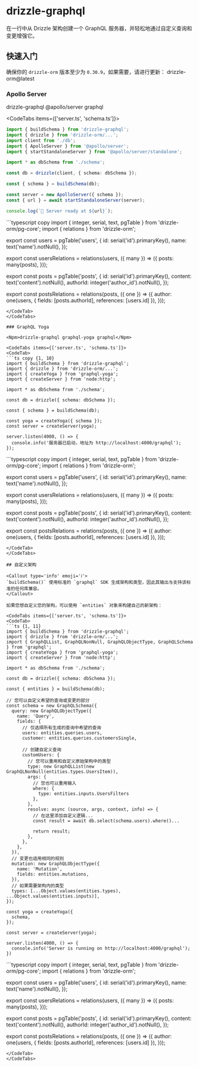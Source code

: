 
# drizzle-graphql

在一行中从 Drizzle 架构创建一个 GraphQL 服务器，并轻松地通过自定义查询和变更增强它。

## 快速入门

确保你的 `drizzle-orm` 版本至少为 `0.30.9`，如果需要，请进行更新：
<Npm>drizzle-orm@latest</Npm>

### Apollo Server

<Npm>drizzle-graphql @apollo/server graphql</Npm>

<CodeTabs items={['server.ts', 'schema.ts']}>
<CodeTab>
```ts copy {1, 10}
import { buildSchema } from 'drizzle-graphql';
import { drizzle } from 'drizzle-orm/...';
import client from './db';
import { ApolloServer } from '@apollo/server';
import { startStandaloneServer } from '@apollo/server/standalone';

import * as dbSchema from './schema';

const db = drizzle(client, { schema: dbSchema });

const { schema } = buildSchema(db);

const server = new ApolloServer({ schema });
const { url } = await startStandaloneServer(server);

console.log(`🚀 Server ready at ${url}`);
```
</CodeTab>
<CodeTab>
```typescript copy
import { integer, serial, text, pgTable } from 'drizzle-orm/pg-core';
import { relations } from 'drizzle-orm';

export const users = pgTable('users', {
  id: serial('id').primaryKey(),
  name: text('name').notNull(),
});

export const usersRelations = relations(users, ({ many }) => ({
  posts: many(posts),
}));

export const posts = pgTable('posts', {
  id: serial('id').primaryKey(),
  content: text('content').notNull(),
  authorId: integer('author_id').notNull(),
});

export const postsRelations = relations(posts, ({ one }) => ({
  author: one(users, { fields: [posts.authorId], references: [users.id] }),
}));
```
</CodeTab>
</CodeTabs>

### GraphQL Yoga

<Npm>drizzle-graphql graphql-yoga graphql</Npm>

<CodeTabs items={['server.ts', 'schema.ts']}>
<CodeTab>
```ts copy {1, 10}
import { buildSchema } from 'drizzle-graphql';
import { drizzle } from 'drizzle-orm/...';
import { createYoga } from 'graphql-yoga';
import { createServer } from 'node:http';

import * as dbSchema from './schema';

const db = drizzle({ schema: dbSchema });

const { schema } = buildSchema(db);

const yoga = createYoga({ schema });
const server = createServer(yoga);

server.listen(4000, () => {
  console.info('服务器已启动，地址为 http://localhost:4000/graphql');
});
```
</CodeTab>
<CodeTab>
```typescript copy
import { integer, serial, text, pgTable } from 'drizzle-orm/pg-core';
import { relations } from 'drizzle-orm';

export const users = pgTable('users', {
  id: serial('id').primaryKey(),
  name: text('name').notNull(),
});

export const usersRelations = relations(users, ({ many }) => ({
  posts: many(posts),
}));

export const posts = pgTable('posts', {
  id: serial('id').primaryKey(),
  content: text('content').notNull(),
  authorId: integer('author_id').notNull(),
});

export const postsRelations = relations(posts, ({ one }) => ({
  author: one(users, { fields: [posts.authorId], references: [users.id] }),
}));
```
</CodeTab>
</CodeTabs>

## 自定义架构

<Callout type='info' emoji='ℹ️'>
`buildSchema()` 使用标准的 `graphql` SDK 生成架构和类型，因此其输出与支持该标准的任何库兼容。
</Callout>

如果您想自定义您的架构，可以使用 `entities` 对象来构建自己的新架构：

<CodeTabs items={['server.ts', 'schema.ts']}>
<CodeTab>
```ts {1, 11}
import { buildSchema } from 'drizzle-graphql';
import { drizzle } from 'drizzle-orm/...';
import { GraphQLList, GraphQLNonNull, GraphQLObjectType, GraphQLSchema } from 'graphql';
import { createYoga } from 'graphql-yoga';
import { createServer } from 'node:http';

import * as dbSchema from './schema';

const db = drizzle({ schema: dbSchema });

const { entities } = buildSchema(db);

// 您可以自定义希望的查询或变更的部分
const schema = new GraphQLSchema({
  query: new GraphQLObjectType({
    name: 'Query',
    fields: {
      // 仅选择所有生成的查询中希望的查询
      users: entities.queries.users,
      customer: entities.queries.customersSingle,

      // 创建自定义查询
      customUsers: {
        // 您可以重用和自定义原始架构中的类型
        type: new GraphQLList(new GraphQLNonNull(entities.types.UsersItem)),
        args: {
          // 您也可以重用输入
          where: {
            type: entities.inputs.UsersFilters
          },
        },
        resolve: async (source, args, context, info) => {
          // 在这里添加自定义逻辑...
          const result = await db.select(schema.users).where()...

          return result;
        },
      },
    },
  }),
  // 变更也适用相同的规则
  mutation: new GraphQLObjectType({
    name: 'Mutation',
    fields: entities.mutations,
  }),
  // 如果需要架构内的类型
  types: [...Object.values(entities.types), ...Object.values(entities.inputs)],
});

const yoga = createYoga({
  schema,
});

const server = createServer(yoga);

server.listen(4000, () => {
  console.info('Server is running on http://localhost:4000/graphql');
})
```
</CodeTab>
<CodeTab>
```typescript copy
import { integer, serial, text, pgTable } from 'drizzle-orm/pg-core';
import { relations } from 'drizzle-orm';

export const users = pgTable('users', {
  id: serial('id').primaryKey(),
  name: text('name').notNull(),
});

export const usersRelations = relations(users, ({ many }) => ({
  posts: many(posts),
}));

export const posts = pgTable('posts', {
  id: serial('id').primaryKey(),
  content: text('content').notNull(),
  authorId: integer('author_id').notNull(),
});

export const postsRelations = relations(posts, ({ one }) => ({
  author: one(users, { fields: [posts.authorId], references: [users.id] }),
}));
```
</CodeTab>
</CodeTabs>
